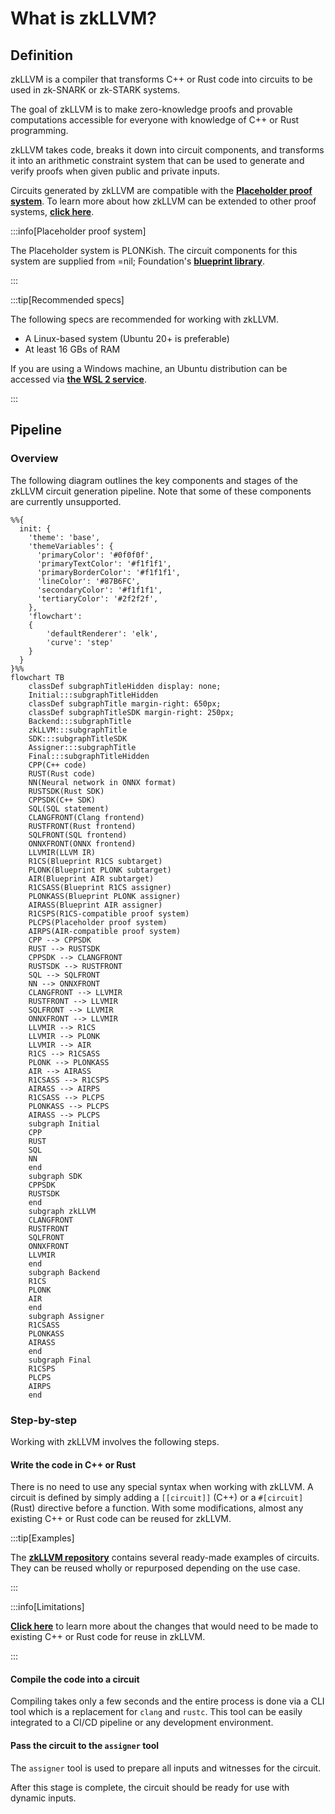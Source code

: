 
# What is zkLLVM?

## Definition

<GitHubButton Url='https://github.com/NilFoundation/zkllvm' />

zkLLVM is a compiler that transforms C++ or Rust code into circuits to be used in zk-SNARK or zk-STARK systems.

The goal of zkLLVM is to make zero-knowledge proofs and provable computations accessible for everyone with knowledge of C++ or Rust programming.

zkLLVM takes code, breaks it down into circuit components, and transforms it into an arithmetic constraint system that can be used to generate and verify proofs when given public and private inputs.

Circuits generated by zkLLVM are compatible with the [**Placeholder proof system**](https://nil.foundation/blog/post/placeholder-proofsystem). To learn more about how zkLLVM can be extended to other proof systems, [**click here**](./key-components-tools#assigner).

:::info[Placeholder proof system]

The Placeholder system is PLONKish. The circuit components for this system are supplied from =nil; Foundation's [**blueprint library**](https://github.com/NilFoundation/zkllvm-blueprint).

:::

:::tip[Recommended specs]

The following specs are recommended for working with zkLLVM.

- A Linux-based system (Ubuntu 20+ is preferable)
- At least 16 GBs of RAM

If you are using a Windows machine, an Ubuntu distribution can be accessed via [**the WSL 2 service**](https://learn.microsoft.com/en-us/windows/wsl/install).

:::

## Pipeline

### Overview

The following diagram outlines the key components and stages of the zkLLVM circuit generation pipeline. Note that some of these components are currently unsupported.

```mermaid
%%{
  init: {
    'theme': 'base',
    'themeVariables': {
      'primaryColor': '#0f0f0f',
      'primaryTextColor': '#f1f1f1',
      'primaryBorderColor': '#f1f1f1',
      'lineColor': '#87B6FC',
      'secondaryColor': '#f1f1f1',
      'tertiaryColor': '#2f2f2f',
    },
    'flowchart':
    {
        'defaultRenderer': 'elk',
        'curve': 'step'
    }
  }
}%%
flowchart TB
    classDef subgraphTitleHidden display: none;
    Initial:::subgraphTitleHidden
    classDef subgraphTitle margin-right: 650px;
    classDef subgraphTitleSDK margin-right: 250px;
    Backend:::subgraphTitle
    zkLLVM:::subgraphTitle
    SDK:::subgraphTitleSDK
    Assigner:::subgraphTitle
    Final:::subgraphTitleHidden
    CPP(C++ code)
    RUST(Rust code)
    NN(Neural network in ONNX format)
    RUSTSDK(Rust SDK)
    CPPSDK(C++ SDK)
    SQL(SQL statement)
    CLANGFRONT(Clang frontend)
    RUSTFRONT(Rust frontend)
    SQLFRONT(SQL frontend)
    ONNXFRONT(ONNX frontend)
    LLVMIR(LLVM IR)
    R1CS(Blueprint R1CS subtarget)
    PLONK(Blueprint PLONK subtarget)
    AIR(Blueprint AIR subtarget)
    R1CSASS(Blueprint R1CS assigner)
    PLONKASS(Blueprint PLONK assigner)
    AIRASS(Blueprint AIR assigner)
    R1CSPS(R1CS-compatible proof system)
    PLCPS(Placeholder proof system)
    AIRPS(AIR-compatible proof system)
    CPP --> CPPSDK
    RUST --> RUSTSDK
    CPPSDK --> CLANGFRONT
    RUSTSDK --> RUSTFRONT
    SQL --> SQLFRONT
    NN --> ONNXFRONT
    CLANGFRONT --> LLVMIR
    RUSTFRONT --> LLVMIR
    SQLFRONT --> LLVMIR
    ONNXFRONT --> LLVMIR
    LLVMIR --> R1CS
    LLVMIR --> PLONK
    LLVMIR --> AIR
    R1CS --> R1CSASS
    PLONK --> PLONKASS
    AIR --> AIRASS
    R1CSASS --> R1CSPS
    AIRASS --> AIRPS
    R1CSASS --> PLCPS
    PLONKASS --> PLCPS
    AIRASS --> PLCPS
    subgraph Initial
    CPP
    RUST
    SQL
    NN
    end
    subgraph SDK
    CPPSDK
    RUSTSDK
    end
    subgraph zkLLVM
    CLANGFRONT
    RUSTFRONT
    SQLFRONT
    ONNXFRONT
    LLVMIR
    end
    subgraph Backend
    R1CS
    PLONK
    AIR
    end
    subgraph Assigner
    R1CSASS
    PLONKASS
    AIRASS
    end
    subgraph Final
    R1CSPS
    PLCPS
    AIRPS
    end
```

### Step-by-step

Working with zkLLVM involves the following steps.

#### Write the code in C++ or Rust

There is no need to use any special syntax when working with zkLLVM. A circuit is defined by simply adding a `[[circuit]]` (C++) or a `#[circuit]` (Rust) directive before a function. With some modifications, almost any existing C++ or Rust code can be reused for zkLLVM.

:::tip[Examples]

The [**zkLLVM repository**](https://github.com/NilFoundation/zkllvm) contains several ready-made examples of circuits. They can be reused wholly or repurposed depending on the use case.

:::

:::info[Limitations]

[**Click here**](../circuit-development/limitations) to learn more about the changes that would need to be made to existing C++ or Rust code for reuse in zkLLVM.

:::

#### Compile the code into a circuit

Compiling takes only a few seconds and the entire process is done via a CLI tool which is a replacement for `clang` and `rustc`. This tool can be easily integrated to a CI/CD pipeline or any development environment.

#### Pass the circuit to the `assigner` tool

The `assigner` tool is used to prepare all inputs and witnesses for the circuit.

After this stage is complete, the circuit should be ready for use with dynamic inputs.
